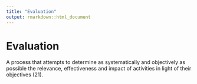 ```yaml
---
title: "Evaluation"
output: rmarkdown::html_document
---
```


# Evaluation

A process that attempts to determine as  systematically and objectively as possible  the relevance, effectiveness and impact of  activities in light of their objectives (21).
